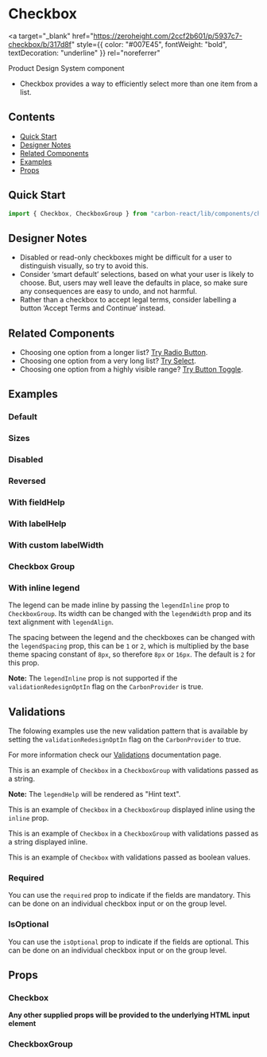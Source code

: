 

<Meta of={CheckboxStories} />

# Checkbox

<a
  target="_blank"
  href="https://zeroheight.com/2ccf2b601/p/5937c7-checkbox/b/317d8f"
  style={{ color: "#007E45", fontWeight: "bold", textDecoration: "underline" }}
  rel="noreferrer"
>
  Product Design System component
</a>

- Checkbox provides a way to efficiently select more than one item from a list.

## Contents

- [Quick Start](#quick-start)
- [Designer Notes](#designer-notes)
- [Related Components](#related-components)
- [Examples](#examples)
- [Props](#props)

## Quick Start

```javascript
import { Checkbox, CheckboxGroup } from "carbon-react/lib/components/checkbox";
```

## Designer Notes

- Disabled or read-only checkboxes might be difficult for a user to distinguish visually, so try to avoid this.
- Consider ‘smart default’ selections, based on what your user is likely to choose. But, users may well leave the defaults in place, so make sure any consequences are easy to undo, and not harmful.
- Rather than a checkbox to accept legal terms, consider labelling a button ‘Accept Terms and Continue’ instead.

## Related Components

- Choosing one option from a longer list? [Try Radio Button](https://carbon.sage.com/?path=/docs/radiobutton--default "Radio Button").
- Choosing one option from a very long list? [Try Select](https://carbon.sage.com/?path=/docs/select--default "Select").
- Choosing one option from a highly visible range? [Try Button Toggle](https://carbon.sage.com/?path=/docs/button-toggle--default "Button Toggle").

## Examples

### Default

<Canvas of={CheckboxStories.Default} />

### Sizes

<Canvas of={CheckboxStories.Sizes} />

### Disabled

<Canvas of={CheckboxStories.Disabled} />

### Reversed

<Canvas of={CheckboxStories.Reversed} />

### With fieldHelp

<Canvas of={CheckboxStories.WithFieldHelp} />

### With labelHelp

<Canvas of={CheckboxStories.WithLabelHelp} />

### With custom labelWidth

<Canvas of={CheckboxStories.WithCustomLabelWidth} />

### Checkbox Group

<Canvas of={CheckboxStories.CheckboxGroupStory} />

### With inline legend

The legend can be made inline by passing the `legendInline` prop to `CheckboxGroup`. Its width can be changed with the `legendWidth` prop and its text alignment with `legendAlign`.

The spacing between the legend and the checkboxes can be changed with the `legendSpacing` prop, this can be `1` or `2`, which is multiplied by the base theme spacing constant of `8px`, 
so therefore `8px` or `16px`. The default is `2` for this prop.

**Note:** The `legendInline` prop is not supported if the `validationRedesignOptIn` flag on the `CarbonProvider` is true. 

<Canvas of={CheckboxStories.CheckboxGroupWithInlineLegend} />

## Validations

The folowing examples use the new validation pattern that is available by setting the `validationRedesignOptIn` flag on the `CarbonProvider` to true.

For more information check our [Validations](../?path=/docs/documentation-validations--docs) documentation page.

This is an example of `Checkbox` in a `CheckboxGroup` with validations passed as a string.

**Note:** The `legendHelp` will be rendered as "Hint text".

<Canvas of={ValidationStories.NewStringValidation} />

This is an example of `Checkbox` in a `CheckboxGroup` displayed inline using the `inline` prop. 

<Canvas of={ValidationStories.NewInline} />

This is an example of `Checkbox` in a `CheckboxGroup` with validations passed as a string displayed inline.

<Canvas of={ValidationStories.NewStringValidationInline} />

This is an example of `Checkbox` with validations passed as boolean values.

<Canvas of={ValidationStories.NewBooleanValidation} />

### Required

You can use the `required` prop to indicate if the fields are mandatory. This can be done on 
an individual checkbox input or on the group level.

<Canvas of={CheckboxStories.Required} />

<Canvas of={CheckboxStories.CheckboxGroupRequired} />

### IsOptional

You can use the `isOptional` prop to indicate if the fields are optional. This can be done on 
an individual checkbox input or on the group level.

<Canvas of={CheckboxStories.IsOptional} />

<Canvas of={CheckboxStories.CheckboxGroupIsOptional} />

## Props

### Checkbox

<ArgTypes of={CheckboxStories} />

**Any other supplied props will be provided to the underlying HTML input element**

### CheckboxGroup

<ArgTypes of={CheckboxGroupStories} />
